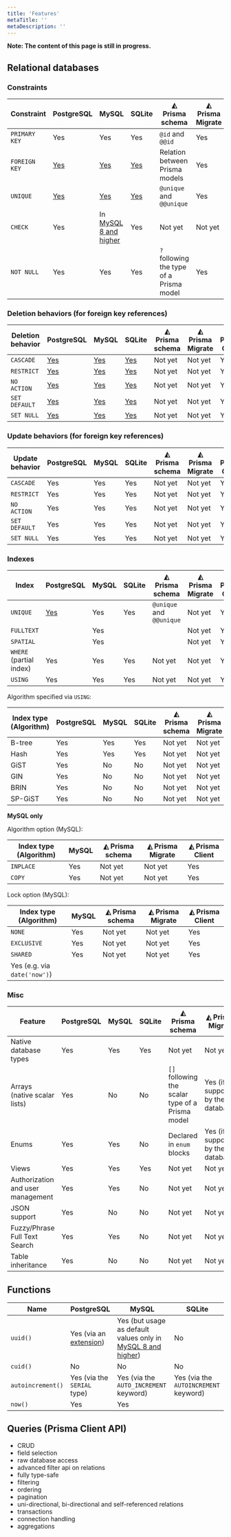 ```yaml
---
title: 'Features'
metaTitle: ''
metaDescription: ''
---
```


**Note: The content of this page is still in progress.**

## Relational databases

### Constraints

| Constraint    | PostgreSQL                                                                      | MySQL                                                                                           | SQLite                                                                      | ◭ Prisma schema                          | ◭ Prisma Migrate | ◭ Prisma Client |
| ------------- | ------------------------------------------------------------------------------- | ----------------------------------------------------------------------------------------------- | --------------------------------------------------------------------------- | ---------------------------------------- | ---------------- | --------------- |
| `PRIMARY KEY` | Yes                                                                             | Yes                                                                                             | Yes                                                                         | `@id` and `@@id`                         | Yes              | Yes             |
| `FOREIGN KEY` | [Yes](./guides/database-workflows/foreign-keys/postgresql.md)                   | [Yes](./guides/database-workflows/foreign-keys/mysql.md)                                        | [Yes](./guides/database-workflows/foreign-keys/sqlite.md)                   | Relation between Prisma models           | Yes              | Yes             |
| `UNIQUE`      | [Yes](./guides/database-workflows/unique-constraints-and-indexes/postgresql.md) | [Yes](./guides/database-workflows/unique-constraints-and-indexes/mysql.md)                      | [Yes](./guides/database-workflows/unique-constraints-and-indexes/sqlite.md) | `@unique` and `@@unique`                 | Yes              | Yes             |
| `CHECK`       | Yes                                                                             | In [MySQL 8 and higher](https://mysqlserverteam.com/mysql-8-0-16-introducing-check-constraint/) | Yes                                                                         | Not yet                                  | Not yet          | Yes             |
| `NOT NULL`    | Yes                                                                             | Yes                                                                                             | Yes                                                                         | `?` following the type of a Prisma model | Yes              | Yes             |

### Deletion behaviors (for foreign key references)

| Deletion behavior | PostgreSQL                                                         | MySQL                                                         | SQLite                                                         | ◭ Prisma schema | ◭ Prisma Migrate | ◭ Prisma Client |
| ----------------- | ------------------------------------------------------------------ | ------------------------------------------------------------- | -------------------------------------------------------------- | --------------- | ---------------- | --------------- |
| `CASCADE`         | [Yes](./guides/database-workflows/cascading-deletes/postgresql.md) | [Yes](./guides/database-workflows/cascading-deletes/mysql.md) | [Yes](./guides/database-workflows/cascading-deletes/sqlite.md) | Not yet         | Not yet          | Yes             |
| `RESTRICT`        | [Yes](./guides/database-workflows/cascading-deletes/postgresql.md) | [Yes](./guides/database-workflows/cascading-deletes/mysql.md) | [Yes](./guides/database-workflows/cascading-deletes/sqlite.md) | Not yet         | Not yet          | Yes             |
| `NO ACTION`       | [Yes](./guides/database-workflows/cascading-deletes/postgresql.md) | [Yes](./guides/database-workflows/cascading-deletes/mysql.md) | [Yes](./guides/database-workflows/cascading-deletes/sqlite.md) | Not yet         | Not yet          | Yes             |
| `SET DEFAULT`     | [Yes](./guides/database-workflows/cascading-deletes/postgresql.md) | [Yes](./guides/database-workflows/cascading-deletes/mysql.md) | [Yes](./guides/database-workflows/cascading-deletes/sqlite.md) | Not yet         | Not yet          | Yes             |
| `SET NULL`        | [Yes](./guides/database-workflows/cascading-deletes/postgresql.md) | [Yes](./guides/database-workflows/cascading-deletes/mysql.md) | [Yes](./guides/database-workflows/cascading-deletes/sqlite.md) | Not yet         | Not yet          | Yes             |

### Update behaviors (for foreign key references)

| Update behavior | PostgreSQL | MySQL | SQLite | ◭ Prisma schema | ◭ Prisma Migrate | ◭ Prisma Client |
| --------------- | ---------- | ----- | ------ | --------------- | ---------------- | --------------- |
| `CASCADE`       | Yes        | Yes   | Yes    | Not yet         | Not yet          | Yes             |
| `RESTRICT`      | Yes        | Yes   | Yes    | Not yet         | Not yet          | Yes             |
| `NO ACTION`     | Yes        | Yes   | Yes    | Not yet         | Not yet          | Yes             |
| `SET DEFAULT`   | Yes        | Yes   | Yes    | Not yet         | Not yet          | Yes             |
| `SET NULL`      | Yes        | Yes   | Yes    | Not yet         | Not yet          | Yes             |

### Indexes

| Index                   | PostgreSQL                                                                      | MySQL | SQLite | ◭ Prisma schema          | ◭ Prisma Migrate | ◭ Prisma Client |
| ----------------------- | ------------------------------------------------------------------------------- | ----- | ------ | ------------------------ | ---------------- | --------------- |
| `UNIQUE`                | [Yes](./guides/database-workflows/unique-constraints-and-indexes/postgresql.md) | Yes   | Yes    | `@unique` and `@@unique` | Not yet          | Yes             |
| `FULLTEXT`              |                                                                                 | Yes   |        |                          | Not yet          | Yes             |
| `SPATIAL`               |                                                                                 | Yes   |        |                          | Not yet          | Yes             |
| `WHERE` (partial index) | Yes                                                                             | Yes   | Yes    | Not yet                  | Not yet          | Yes             |
| `USING`                 | Yes                                                                             | Yes   | Yes    | Not yet                  | Not yet          | Yes             |

Algorithm specified via `USING`:

| Index type (Algorithm) | PostgreSQL | MySQL | SQLite | ◭ Prisma schema | ◭ Prisma Migrate | ◭ Prisma Client |
| ---------------------- | ---------- | ----- | ------ | --------------- | ---------------- | --------------- |
| B-tree                 | Yes        | Yes   | Yes    | Not yet         | Not yet          | Yes             |
| Hash                   | Yes        | Yes   | Yes    | Not yet         | Not yet          | Yes             |
| GiST                   | Yes        | No    | No     | Not yet         | Not yet          | Yes             |
| GIN                    | Yes        | No    | No     | Not yet         | Not yet          | Yes             |
| BRIN                   | Yes        | No    | No     | Not yet         | Not yet          | Yes             |
| SP-GiST                | Yes        | No    | No     | Not yet         | Not yet          | Yes             |

**MySQL only**

Algorithm option (MySQL):

| Index type (Algorithm) | MySQL | ◭ Prisma schema | ◭ Prisma Migrate | ◭ Prisma Client |
| ---------------------- | ----- | --------------- | ---------------- | --------------- |
| `INPLACE`              | Yes   | Not yet         | Not yet          | Yes             |
| `COPY`                 | Yes   | Not yet         | Not yet          | Yes             |

Lock option (MySQL):

| Index type (Algorithm)       | MySQL | ◭ Prisma schema | ◭ Prisma Migrate | ◭ Prisma Client |
| ---------------------------- | ----- | --------------- | ---------------- | --------------- |
| `NONE`                       | Yes   | Not yet         | Not yet          | Yes             |
| `EXCLUSIVE`                  | Yes   | Not yet         | Not yet          | Yes             |
| `SHARED`                     | Yes   | Not yet         | Not yet          | Yes             |
| Yes (e.g. via `date('now')`) |

### Misc

| Feature                           | PostgreSQL | MySQL | SQLite | ◭ Prisma schema                                  | ◭ Prisma Migrate                   | ◭ Prisma Client |
| --------------------------------- | ---------- | ----- | ------ | ------------------------------------------------ | ---------------------------------- | --------------- |
| Native database types             | Yes        | Yes   | Yes    | Not yet                                          | Not yet                            | Yes             |
| Arrays (native scalar lists)      | Yes        | No    | No     | `[]` following the scalar type of a Prisma model | Yes (if supported by the database) | Yes             |
| Enums                             | Yes        | Yes   | No     | Declared in `enum` blocks                        | Yes (if supported by the database) | Yes             |
| Views                             | Yes        | Yes   | Yes    | Not yet                                          | Not yet                            | No              |
| Authorization and user management | Yes        | Yes   | No     | Not yet                                          | Not yet                            | Not yet         |
| JSON support                      | Yes        | No    | No     | Not yet                                          | Not yet                            | Not yet         |
| Fuzzy/Phrase Full Text Search     | Yes        | Yes   | No     | Not yet                                          | Not yet                            | Not yet         |
| Table inheritance | Yes | No | No | Not yet | Not yet | Yes |

## Functions

| Name              | PostgreSQL                                                  | MySQL                                                                                                                           | SQLite                                |
| ----------------- | ----------------------------------------------------------- | ------------------------------------------------------------------------------------------------------------------------------- | ------------------------------------- |
| `uuid()`          | Yes (via an [extension](http://www.ossp.org/pkg/lib/uuid/)) | Yes (but usage as default values only in [MySQL 8 and higher](https://dev.mysql.com/doc/refman/8.0/en/data-type-defaults.html)) | No                                    |
| `cuid()`          | No                                                          | No                                                                                                                              | No                                    |
| `autoincrement()` | Yes (via the `SERIAL` type)                                 | Yes (via the `AUTO_INCREMENT` keyword)                                                                                          | Yes (via the `AUTOINCREMENT` keyword) |
| `now()`           | Yes                                                         | Yes                                                                                                                             |


## Queries (Prisma Client API)

- CRUD
- field selection
- raw database access
- advanced filter api on relations
- fully type-safe
- filtering
- ordering
- pagination
- uni-directional, bi-directional and self-referenced relations
- transactions
- connection handling
- aggregations
